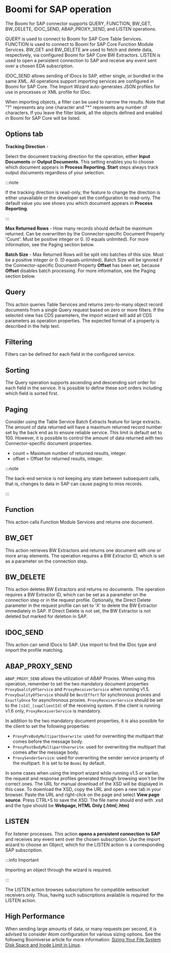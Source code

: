 

# Boomi for SAP operation

<head>
  <meta name="guidename" content="Integration"/>
  <meta name="context" content="GUID-ba72c6f1-4668-4f11-850d-09eca69851fe"/>
</head>


The Boomi for SAP connector supports QUERY, FUNCTION, BW_GET, BW_DELETE, IDOC_SEND, ABAP_PROXY_SEND, and LISTEN operations.

QUERY is used to connect to Boomi for SAP Core Table Services. FUNCTION is used to connect to Boomi for SAP Core Function Module Services. BW_GET and BW_DELETE are used to fetch and delete data, respectively, via configured Boomi for SAP Core BW Extractors. LISTEN is used to open a persistent connection to SAP and receive any event sent over a chosen EDA subscription.

IDOC_SEND allows sending of IDocs to SAP, either single, or bundled in the same XML. All operations support importing services are configured in Boomi for SAP Core. The Import Wizard auto-generates JSON profiles for use in processes or XML profile for IDoc.

When importing objects, a filter can be used to narrow the results. Note that "?" represents any one character and "*" represents any number of characters. If you leave the filter blank, all the objects defined and enabled in Boomi for SAP Core will be listed.

## Options tab

**Tracking Direction** - 

Select the document tracking direction for the operation, either **Input Documents** or **Output Documents**. This setting enables you to choose which document appears in **Process Reporting. Start** steps always track output documents regardless of your selection.

:::note

If the tracking direction is read-only, the feature to change the direction is either unavailable or the developer set the configuration to read-only. The default value you see shows you which document appears in **Process Reporting**.

:::


<ReturnErrRes />

**Max Returned Rows** - 
How many records should default be maximum returned. Can be overwritten by the Connector-specific Document Property 'Count'. Must be positive integer or 0. \(0 equals unlimited\). For more information, see the Paging section below.

**Batch Size** - 
Max Returned Rows will be split into batches of this size. Must be a positive integer or 0. \(0 equals unlimited\). Batch Size will be ignored if the Connector-specific Document Property **Offset** has been set, because **Offset** disables batch processing. For more information, see the Paging section below.

## Query

This action queries Table Services and returns zero-to-many object record documents from a single Query request based on zero or more filters. If the selected view has CDS parameters, the import wizard will add all CDS parameters as operation properties. The expected format of a property is described in the help text.

## Filtering

Filters can be defined for each field in the configured service.

## Sorting

The Query operation supports ascending and descending sort order for each field in the service. It is possible to define these sort orders including which field is sorted first.

## Paging

Consider using the Table Service Batch Extracts feature for large extracts. The amount of data returned will have a maximum returned record number set by the back end as to ensure reliable service. This limit is default set to 100. However, it is possible to control the amount of data returned with two Connector-specific document properties.

-   count = Maximum number of returned results, integer.
-   offset = Offset for returned results, integer.


:::note

The back-end service is not keeping any state between subsequent calls, that is, changes to data in SAP can cause paging to miss records.

:::

## Function

This action calls Function Module Services and returns one document.

## BW_GET

This action retrieves BW Extractors and returns one document with one or more array elements. The operation requires a BW Extractor ID, which is set as a parameter on the connection step.

## BW_DELETE

This action deletes BW Extractors and returns no documents. The operation requires a BW Extractor ID, which can be set as a parameter on the connection step or in the request profile. Optionally, the Direct Delete parameter in the request profile can set to 'X' to delete the BW Extractor immediately in SAP. If Direct Delete is not set, the BW Extractor is not deleted but marked for deletion in SAP.

## IDOC_SEND

This action can send IDocs to SAP. Use import to find the IDoc type and import the profile matching.

## ABAP_PROXY_SEND

`ABAP_PROXY_SEND` allows the utilization of ABAP Proxies. When using this operation, remember to set the two mandatory document properties `ProxyQualityOfService` and `ProxyReceiverService` when running v1.5. `ProxyQualityOfService` should be `BestEffort` for synchronous proxies and `ExactlyOnce` for asynchronous proxies. `ProxyReceiverService` should be set to the `[sId]_[sapClientId]` of the receiving system. If the client is running v1.6 only, `ProxyReceiverService` is mandatory.

In addition to the two mandatory document properties, it is also possible for the client to set the following properties:

-   `ProxyPreBodyMultipartOverwrite`: used for overwriting the multipart that comes before the message body.
-   `ProxyPostBodyMultipartOverwrite`: used for overwriting the multipart that comes after the message body.
-   `ProxySenderService`: used for overwriting the sender service property of the multipart. It is set to be `Boomi` by default.

In some cases when using the import wizard while running v1.5 or earlier, the request and response profiles generated through browsing won't be the correct ones. The URL for manual download of the XSD will be displayed in this case. To download the XSD, copy the URL and open a new tab in your browser. Paste the URL and right-click on the page and select **View page source**. Press CTRL+S to save the XSD. The file name should end with .xsd and the type should be **Webpage, HTML Only (*.html;*.htm)**

## LISTEN

For listener processes. This action **opens a persistent connection to SAP** and receives any event sent over the chosen subscription. Use the import wizard to choose an Object, which for the LISTEN action is a corresponding SAP subscription. 

:::info Important

Importing an object through the wizard is required.

:::

The LISTEN action browses subscriptions for compatible websocket receivers only. Thus, having such subscriptions available is required for the LISTEN action.


## High Performance

When sending large amounts of data, or many requests per second, it is advised to consider Atom configuration for various sizing options. See the following Boomiverse article for more information: [Sizing Your File System Disk Space and Inode Limit in Linux](https://community.boomi.com/s/article/sizingyourfilesystemdiskspaceandinodelimitinlinux).